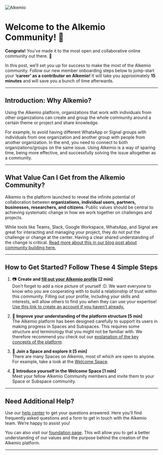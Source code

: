 ![Alkemio](/alkemio-og.png)

# Welcome to the Alkemio Community! 🤗

**Congrats!** You’ve made it to the most open and collaborative online community out there. 🤗

In this post, we’ll set you up for success to make the most of the Alkemio community. Follow our new member onboarding steps below to jump-start your **‘career’ as a contributor on Alkemio!** It will take you approximately **15 minutes** and will save you a bunch of time afterwards.

---

## Introduction: Why Alkemio?

Using the Alkemio platform, organizations that work with individuals from other organizations can create and group the whole community around a certain theme or project and share knowledge.

For example, to avoid having different WhatsApp or Signal groups with individuals from one organization and another group with people from another organization. In the end, you need to connect to both organizations/groups on the same issue. Using Alkemio is a way of sparing time, being more effective, and successfully solving the issue altogether as a community.

---

## What Value Can I Get from the Alkemio Community?

Alkemio is the platform launched to reveal the infinite potential of collaboration between **organizations, individual users, partners, businesses, researchers, and citizens**. Public values should be central to achieving systematic change in how we work together on challenges and projects.

While tools like Teams, Slack, Google Workspace, WhatsApp, and Signal are great for interacting and managing your project, they do not put the challenge or change at the center. Having a clear shared understanding of the change is critical. [Read more about this in our blog post about community building here.](#)

---

## How to Get Started? Follow These 4 Simple Steps

1. 📷 **Create and [fill out your Alkemio profile](./complete-profile.en-US) [2 min]**  
   Don’t forget to add a nice picture of yourself :D. We want everyone to know who you are cooperating with to build a relationship of trust within this community. Filling out your profile, including your skills and interests, will allow others to find you when they can use your expertise! [Use this link to create an account if you haven’t already.](#)

2. 📁 **Improve your understanding of the platform structure [5 min]**  
   The Alkemio platform has been designed carefully to support its users in making progress in Spaces and Subspaces. This requires some structure and terminology that you might not be familiar with. We therefore recommend you check out our [explanation of the key concepts of the platform](#).

3. 🔎 **Join a Space and explore it [5 min]**  
   There are many Spaces on Alkemio, most of which are open to anyone. For example, take a look at the [Welcome Space](#).

4. 👋 **Introduce yourself in the Welcome Space [1 min]**  
   Meet your fellow Alkemio Community members and invite them to your Space or Subspace community.

---

## Need Additional Help?

Use our [help center](#) to get your questions answered. Here you’ll find frequently asked questions and a form to get in touch with the Alkemio team. We’re happy to assist you!

You can also visit our [foundation page](#). This will allow you to get a better understanding of our values and the purpose behind the creation of the Alkemio platform.

---